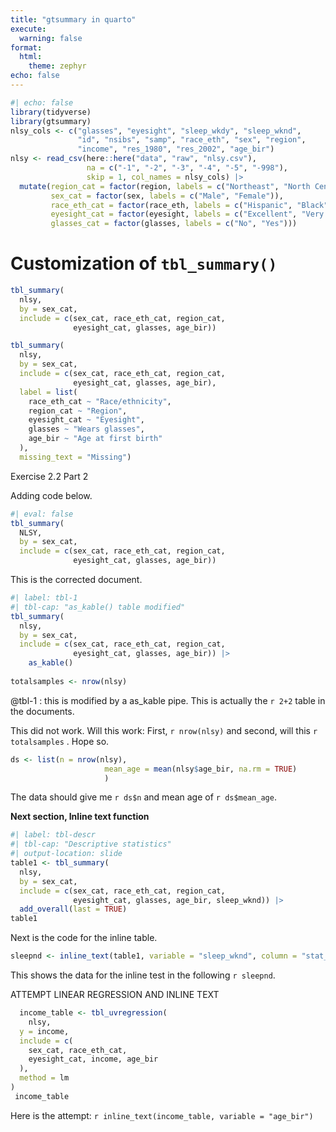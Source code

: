 ```yaml
---
title: "gtsummary in quarto"
execute:
  warning: false
format:
  html:
    theme: zephyr
echo: false
---
```


```r
#| echo: false
library(tidyverse)
library(gtsummary)
nlsy_cols <- c("glasses", "eyesight", "sleep_wkdy", "sleep_wknd", 
               "id", "nsibs", "samp", "race_eth", "sex", "region", 
               "income", "res_1980", "res_2002", "age_bir")
nlsy <- read_csv(here::here("data", "raw", "nlsy.csv"), 
                 na = c("-1", "-2", "-3", "-4", "-5", "-998"),
                 skip = 1, col_names = nlsy_cols) |> 
  mutate(region_cat = factor(region, labels = c("Northeast", "North Central", "South", "West")),
         sex_cat = factor(sex, labels = c("Male", "Female")),
         race_eth_cat = factor(race_eth, labels = c("Hispanic", "Black", "Non-Black, Non-Hispanic")),
         eyesight_cat = factor(eyesight, labels = c("Excellent", "Very good", "Good", "Fair", "Poor")),
         glasses_cat = factor(glasses, labels = c("No", "Yes"))) 
```

# Customization of `tbl_summary()`

```r
tbl_summary(
  nlsy,
  by = sex_cat,
  include = c(sex_cat, race_eth_cat, region_cat,
              eyesight_cat, glasses, age_bir))
```

```r
tbl_summary(
  nlsy,
  by = sex_cat,
  include = c(sex_cat, race_eth_cat, region_cat,
              eyesight_cat, glasses, age_bir),
  label = list(
    race_eth_cat ~ "Race/ethnicity",
    region_cat ~ "Region",
    eyesight_cat ~ "Eyesight",
    glasses ~ "Wears glasses",
    age_bir ~ "Age at first birth"
  ),
  missing_text = "Missing")
```

Exercise 2.2 Part 2

Adding code below.

```r
#| eval: false 
tbl_summary(
  NLSY,
  by = sex_cat,
  include = c(sex_cat, race_eth_cat, region_cat,
              eyesight_cat, glasses, age_bir))
```

This is the corrected document.

```r
#| label: tbl-1
#| tbl-cap: "as_kable() table modified"
tbl_summary(
  nlsy,
  by = sex_cat,
  include = c(sex_cat, race_eth_cat, region_cat,
              eyesight_cat, glasses, age_bir)) |>
  	as_kable()
  
totalsamples <- nrow(nlsy)
```

@tbl-1 : this is modified by a as_kable pipe. This is actually the `r 2+2` table in the documents.

This did not work. Will this work: First, `r nrow(nlsy)` and second, will this `r totalsamples` . Hope so.

```r
ds <- list(n = nrow(nlsy), 
					 mean_age = mean(nlsy$age_bir, na.rm = TRUE)
					 )
```

The data should give me `r ds$n` and mean age of `r ds$mean_age`.

**Next section, Inline text function**

```r
#| label: tbl-descr
#| tbl-cap: "Descriptive statistics"
#| output-location: slide
table1 <- tbl_summary(
  nlsy,
  by = sex_cat,
  include = c(sex_cat, race_eth_cat, region_cat,
              eyesight_cat, glasses, age_bir, sleep_wknd)) |> 
  add_overall(last = TRUE)
table1
```

Next is the code for the inline table.

```r
sleepnd <- inline_text(table1, variable = "sleep_wknd", column = "stat_1")
```

This shows the data for the inline test in the following `r sleepnd`.

ATTEMPT LINEAR REGRESSION AND INLINE TEXT

```r
  income_table <- tbl_uvregression(
  	nlsy,
  y = income,
  include = c(
    sex_cat, race_eth_cat,
    eyesight_cat, income, age_bir
  ),
  method = lm
)
 income_table
```

Here is the attempt: `r inline_text(income_table, variable = "age_bir")`
